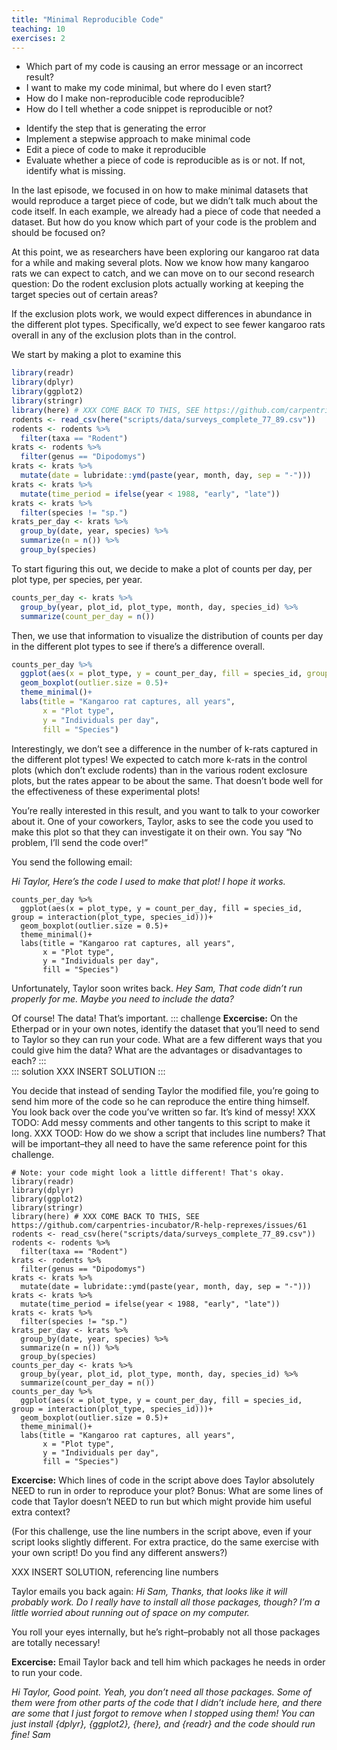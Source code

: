 ```yaml
---
title: "Minimal Reproducible Code"
teaching: 10
exercises: 2
---
```


::: questions
-   Which part of my code is causing an error message or an incorrect result?
-   I want to make my code minimal, but where do I even start?
-   How do I make non-reproducible code reproducible?
-   How do I tell whether a code snippet is reproducible or not?
:::

::: objectives
-   Identify the step that is generating the error
-   Implement a stepwise approach to make minimal code
-   Edit a piece of code to make it reproducible
-   Evaluate whether a piece of code is reproducible as is or not. If not, identify what is missing.
:::

In the last episode, we focused in on how to make minimal datasets that would reproduce a target piece of code, but we didn't talk much about the code itself. In each example, we already had a piece of code that needed a dataset. But how do you know which part of your code is the problem and should be focused on?

At this point, we as researchers have been exploring our kangaroo rat data for a while and making several plots. Now we know how many kangaroo rats we can expect to catch, and we can move on to our second research question: Do the rodent exclusion plots actually working at keeping the target species out of certain areas?

If the exclusion plots work, we would expect differences in abundance in the different plot types. Specifically, we'd expect to see fewer kangaroo rats overall in any of the exclusion plots than in the control.

We start by making a plot to examine this

```r
library(readr)
library(dplyr)
library(ggplot2)
library(stringr)
library(here) # XXX COME BACK TO THIS, SEE https://github.com/carpentries-incubator/R-help-reprexes/issues/61
rodents <- read_csv(here("scripts/data/surveys_complete_77_89.csv"))
rodents <- rodents %>%
  filter(taxa == "Rodent")
krats <- rodents %>%
  filter(genus == "Dipodomys")
krats <- krats %>%
  mutate(date = lubridate::ymd(paste(year, month, day, sep = "-")))
krats <- krats %>%
  mutate(time_period = ifelse(year < 1988, "early", "late"))
krats <- krats %>%
  filter(species != "sp.")
krats_per_day <- krats %>%
  group_by(date, year, species) %>%
  summarize(n = n()) %>%
  group_by(species)
```

To start figuring this out, we decide to make a plot of counts per day, per plot type, per species, per year.

```r
counts_per_day <- krats %>%
  group_by(year, plot_id, plot_type, month, day, species_id) %>%
  summarize(count_per_day = n())
```

Then, we use that information to visualize the distribution of counts per day in the different plot types to see if there's a difference overall.

```r
counts_per_day %>%
  ggplot(aes(x = plot_type, y = count_per_day, fill = species_id, group = interaction(plot_type, species_id)))+
  geom_boxplot(outlier.size = 0.5)+
  theme_minimal()+
  labs(title = "Kangaroo rat captures, all years",
       x = "Plot type",
       y = "Individuals per day",
       fill = "Species")
```

Interestingly, we don't see a difference in the number of k-rats captured in the different plot types! We expected to catch more k-rats in the control plots (which don't exclude rodents) than in the various rodent exclosure plots, but the rates appear to be about the same. That doesn't bode well for the effectiveness of these experimental plots!

You're really interested in this result, and you want to talk to your coworker about it. One of your coworkers, Taylor, asks to see the code you used to make this plot so that they can investigate it on their own. You say "No problem, I'll send the code over!"

You send the following email:

*Hi Taylor,*
*Here's the code I used to make that plot! I hope it works.*
```
counts_per_day %>%
  ggplot(aes(x = plot_type, y = count_per_day, fill = species_id, group = interaction(plot_type, species_id)))+
  geom_boxplot(outlier.size = 0.5)+
  theme_minimal()+
  labs(title = "Kangaroo rat captures, all years",
       x = "Plot type",
       y = "Individuals per day",
       fill = "Species")
```

Unfortunately, Taylor soon writes back. 
*Hey Sam,*
*That code didn't run properly for me. Maybe you need to include the data?*

Of course! The data! That's important.
::: challenge
**Excercise:** On the Etherpad or in your own notes, identify the dataset that you'll need to send to Taylor so they can run your code. What are a few different ways that you could give him the data? What are the advantages or disadvantages to each?
:::   
::: solution
XXX INSERT SOLUTION
:::

You decide that instead of sending Taylor the modified file, you're going to send him more of the code so he can reproduce the entire thing himself. You look back over the code you've written so far. It's kind of messy! 
XXX TODO: Add messy comments and other tangents to this script to make it long.
XXX TOOD: How do we show a script that includes line numbers? That will be important--they all need to have the same reference point for this challenge.
```
# Note: your code might look a little different! That's okay.
library(readr)
library(dplyr)
library(ggplot2)
library(stringr)
library(here) # XXX COME BACK TO THIS, SEE https://github.com/carpentries-incubator/R-help-reprexes/issues/61
rodents <- read_csv(here("scripts/data/surveys_complete_77_89.csv"))
rodents <- rodents %>%
  filter(taxa == "Rodent")
krats <- rodents %>%
  filter(genus == "Dipodomys")
krats <- krats %>%
  mutate(date = lubridate::ymd(paste(year, month, day, sep = "-")))
krats <- krats %>%
  mutate(time_period = ifelse(year < 1988, "early", "late"))
krats <- krats %>%
  filter(species != "sp.")
krats_per_day <- krats %>%
  group_by(date, year, species) %>%
  summarize(n = n()) %>%
  group_by(species)
counts_per_day <- krats %>%
  group_by(year, plot_id, plot_type, month, day, species_id) %>%
  summarize(count_per_day = n())
counts_per_day %>%
  ggplot(aes(x = plot_type, y = count_per_day, fill = species_id, group = interaction(plot_type, species_id)))+
  geom_boxplot(outlier.size = 0.5)+
  theme_minimal()+
  labs(title = "Kangaroo rat captures, all years",
       x = "Plot type",
       y = "Individuals per day",
       fill = "Species")
```

::: challenge
**Excercise:** Which lines of code in the script above does Taylor absolutely NEED to run in order to reproduce your plot?
Bonus: What are some lines of code that Taylor doesn't NEED to run but which might provide him useful extra context?

(For this challenge, use the line numbers in the script above, even if your script looks slightly different. For extra practice, do the same exercise with your own script! Do you find any different answers?)
:::   
::: solution
XXX INSERT SOLUTION, referencing line numbers
:::

Taylor emails you back again:
*Hi Sam,*
*Thanks, that looks like it will probably work. Do I really have to install all those packages, though? I'm a little worried about running out of space on my computer.*

You roll your eyes internally, but he's right--probably not all those packages are totally necessary!

::: challenge
**Excercise:** Email Taylor back and tell him which packages he needs in order to run your code.
:::   
::: solution
*Hi Taylor,*
*Good point. Yeah, you don't need all those packages. Some of them were from other parts of the code that I didn't include here, and there are some that I just forgot to remove when I stopped using them! You can just install {dplyr}, {ggplot2}, {here}, and {readr} and the code should run fine!*
*Sam*
:::

